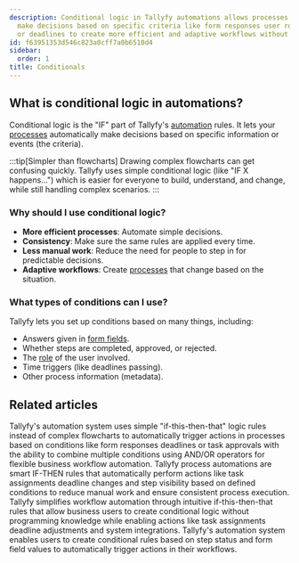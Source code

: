```yaml
---
description: Conditional logic in Tallyfy automations allows processes to automatically
  make decisions based on specific criteria like form responses user roles task completions
  or deadlines to create more efficient and adaptive workflows without manual intervention.
id: f63951353d546c823a0cff7a0b6510d4
sidebar:
  order: 1
title: Conditionals
---
```


## What is conditional logic in automations?

Conditional logic is the "IF" part of Tallyfy's [automation](/products/pro/documenting/templates/automations/) rules. It lets your [processes](/products/pro/tracking-and-tasks/processes/) automatically make decisions based on specific information or events (the criteria).

:::tip[Simpler than flowcharts]
Drawing complex flowcharts can get confusing quickly. Tallyfy uses simple conditional logic (like "IF X happens...") which is easier for everyone to build, understand, and change, while still handling complex scenarios.
:::

### Why should I use conditional logic?
- **More efficient processes**: Automate simple decisions.
- **Consistency**: Make sure the same rules are applied every time.
- **Less manual work**: Reduce the need for people to step in for predictable decisions.
- **Adaptive workflows**: Create [processes](/products/pro/tracking-and-tasks/processes/) that change based on the situation.

### What types of conditions can I use?
Tallyfy lets you set up conditions based on many things, including:
- Answers given in [form fields](/products/pro/tracking-and-tasks/tasks/what-are-form-fields-in-tallyfy/).
- Whether steps are completed, approved, or rejected.
- The [role](/products/pro/documenting/members/how-do-i-manage-member-permissions-in-tallyfy/) of the user involved.
- Time triggers (like deadlines passing).
- Other process information (metadata).


<PageTree />


## Related articles
<CardGrid>
<LinkTitleCard header="<b>Automations > Logic operations explained</b>" href="/products/pro/documenting/templates/automations/logic-explained/" > Tallyfy's automation system uses simple "if-this-then-that" logic rules instead of complex flowcharts to automatically trigger actions in processes based on conditions like form responses deadlines or task approvals with the ability to combine multiple conditions using AND/OR operators for flexible business workflow automation. </LinkTitleCard>
<LinkTitleCard header="<b>Templates > Automations</b>" href="/products/pro/documenting/templates/automations/" > Tallyfy process automations are smart IF-THEN rules that automatically perform actions like task assignments deadline changes and step visibility based on defined conditions to reduce manual work and ensure consistent process execution. </LinkTitleCard>
<LinkTitleCard header="<b>Features > If-this-then-that</b>" href="/products/pro/tutorials/features/if-this-then-that/" > Tallyfy simplifies workflow automation through intuitive if-this-then-that rules that allow business users to create conditional logic without programming knowledge while enabling actions like task assignments deadline adjustments and system integrations. </LinkTitleCard>
<LinkTitleCard header="<b>Conditionals > Conditionals (IF) explained</b>" href="/products/pro/documenting/templates/automations/conditionals/conditionals-explained/" > Tallyfy's automation system enables users to create conditional rules based on step status and form field values to automatically trigger actions in their workflows. </LinkTitleCard>
</CardGrid>